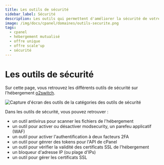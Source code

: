 ```yaml
---
title: Les outils de sécurité
sidebar_label: Sécurité
description: Les outils qui permettent d'améliorer la sécurité de votre hébergement 
image: /img/docs/cpanel/domaines/outils-securite.png
tags:
  - cpanel
  - hébergement mutualisé
  - offre unique
  - offre scale'up
  - sécurité
---
```


# Les outils de sécurité

Sur cette page, vous retrouvez les différents outils de sécurité sur l'hébergement [o2switch](https://www.o2switch.fr/).

<Image
    src="/img/docs/cpanel/securite/outils-securite.png"
    alt="Capture d'écran des outils de la catégories des outils de sécurité"
    caption="Capture d'écran de la rubrique des sécurité dans l'interface technique"
    title="Les outils de sécurité" />

Dans les outils de sécurité, vous pouvez retrouver :
  * un outil antivirus pour scanner les fichiers de l'hébergement 
  * un outil pour activer ou désactiver modsecurity, un parefeu applicatif (WAF)
  * un outil pour activer l'authentification à deux facteurs 2FA
  * un outil pour génrer des tokens pour l'API de cPanel 
  * un outil pour vérifier la validité des certificats SSL de l'hébergement 
  * un bloqueur d'adresse IP (ou plage d'IPs)
  * un outil pour gérer les certificats SSL 

<ToolCard tool="imunify-antivirus" />

<ToolCard tool="two_factor_authentication" />

<ToolCard tool="ip_blocker" />

<ToolCard tool="ssl_tls" />

<ToolCard tool="mod_security" />

<ToolCard tool="tls_status" />

<ToolCard tool="api_tokens" />
